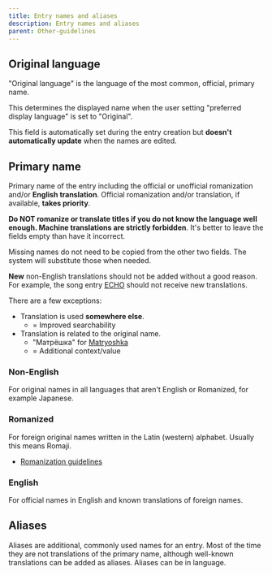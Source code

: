 ---
title: Entry names and aliases
description: Entry names and aliases
parent: Other-guidelines
---

## Original language

"Original language" is the language of the most common, official, primary name. 

This determines the displayed name when the user setting "preferred display language" is set to "Original".

This field is automatically set during the entry creation but **doesn't automatically update** when the names are edited.

## Primary name

Primary name of the entry including the official or unofficial romanization and/or **English translation**. Official romanization and/or translation, if available, **takes priority**. 

**Do NOT romanize or translate titles if you do not know the language well enough. Machine translations are strictly forbidden**. It's better to leave the fields empty than have it incorrect.

Missing names do not need to be copied from the other two fields. The system will substitute those when needed.

**New** non-English translations should not be added without a good reason.
For example, the song entry [ECHO](https://vocadb.net/S/68814) should not receive new translations.

There are a few exceptions:

* Translation is used **somewhere else**.
    * = Improved searchability
* Translation is related to the original name.
    * "Матрёшка" for [Matryoshka](https://vocadb.net/S/368)
    * = Additional context/value

### Non-English

For original names in all languages that aren't English or Romanized, for example Japanese.

### Romanized

For foreign original names written in the Latin (western) alphabet. Usually this means Romaji.

* [Romanization guidelines](/docs/other-guidelines/romanization-guidelines)

### English

For official names in English and known translations of foreign names.

## Aliases

Aliases are additional, commonly used names for an entry. Most of the time they are not translations of the primary name, although well-known translations can be added as aliases. Aliases can be in language.
